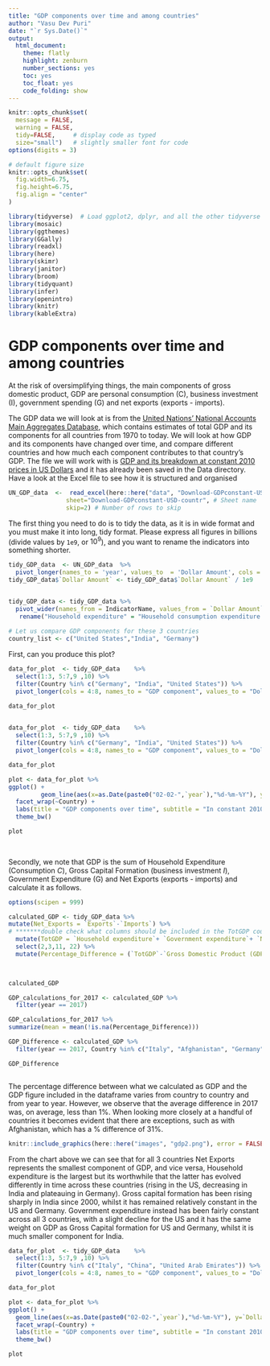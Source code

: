 ```yaml
---
title: "GDP components over time and among countries"
author: "Vasu Dev Puri"
date: "`r Sys.Date()`"
output:
  html_document:
    theme: flatly
    highlight: zenburn
    number_sections: yes
    toc: yes
    toc_float: yes
    code_folding: show
---
```



```r
knitr::opts_chunk$set(
  message = FALSE, 
  warning = FALSE, 
  tidy=FALSE,     # display code as typed
  size="small")   # slightly smaller font for code
options(digits = 3)

# default figure size
knitr::opts_chunk$set(
  fig.width=6.75, 
  fig.height=6.75,
  fig.align = "center"
)
```


```r
library(tidyverse)  # Load ggplot2, dplyr, and all the other tidyverse packages
library(mosaic)
library(ggthemes)
library(GGally)
library(readxl)
library(here)
library(skimr)
library(janitor)
library(broom)
library(tidyquant)
library(infer)
library(openintro)
library(knitr)
library(kableExtra)
```


# GDP components over time and among countries

At the risk of oversimplifying things, the main components of gross domestic product, GDP are personal consumption (C), business investment (I), government spending (G) and net exports (exports - imports). 

The GDP data we will look at is from the [United Nations' National Accounts Main Aggregates Database](https://unstats.un.org/unsd/snaama/Downloads), which contains estimates of total GDP and its components for all countries from 1970 to today. We will look at how GDP and its components have changed over time, and compare different countries and how much each component contributes to that country's GDP. The file we will work with is [GDP and its breakdown at constant 2010 prices in US Dollars](http://unstats.un.org/unsd/amaapi/api/file/6) and it has already been saved in the Data directory. Have a look at the Excel file to see how it is structured and organised


```r

UN_GDP_data  <-  read_excel(here::here("data", "Download-GDPconstant-USD-countries.xls"), # Excel filename
                sheet="Download-GDPconstant-USD-countr", # Sheet name
                skip=2) # Number of rows to skip

```

 The first thing you need to do is to tidy the data, as it is in wide format and you must make it into long, tidy format. Please express all figures in billions (divide values by `1e9`, or $10^9$), and you want to rename the indicators into something shorter.


```r

tidy_GDP_data  <- UN_GDP_data  %>% 
  pivot_longer(names_to = 'year', values_to  = 'Dollar Amount', cols = -c('CountryID', 'Country', 'IndicatorName')) 
tidy_GDP_data$`Dollar Amount` <- tidy_GDP_data$`Dollar Amount` / 1e9


tidy_GDP_data <- tidy_GDP_data %>%
  pivot_wider(names_from = IndicatorName, values_from = `Dollar Amount`) %>%
   rename("Household expenditure" = "Household consumption expenditure (including Non-profit institutions serving households)", "Government expenditure" = "General government final consumption expenditure", "Exports" = "Exports of goods and services", "Imports" = "Imports of goods and services")
  
# Let us compare GDP components for these 3 countries
country_list <- c("United States","India", "Germany")
```

First, can you produce this plot?
```r

data_for_plot  <- tidy_GDP_data    %>% 
  select(1:3, 5:7,9 ,10) %>%
  filter(Country %in% c("Germany", "India", "United States")) %>%
  pivot_longer(cols = 4:8, names_to = "GDP component", values_to = "Dollar Amount")

data_for_plot
  
```

```r

data_for_plot  <- tidy_GDP_data    %>% 
  select(1:3, 5:7,9 ,10) %>%
  filter(Country %in% c("Germany", "India", "United States")) %>%
  pivot_longer(cols = 4:8, names_to = "GDP component", values_to = "Dollar Amount")

data_for_plot

plot <- data_for_plot %>%
ggplot() + 
         geom_line(aes(x=as.Date(paste0("02-02-",`year`),"%d-%m-%Y"), y=`Dollar Amount`, color=`GDP component`)) + 
  facet_wrap(~Country) + 
  labs(title = "GDP components over time", subtitle = "In constant 2010 USD", color = "Components of GDP", x = "", y = "Billion US$") +
  theme_bw()

plot
         
  
```


Secondly, we note that GDP is the sum of Household Expenditure (Consumption *C*), Gross Capital Formation (business investment *I*), Government Expenditure (G) and Net Exports (exports - imports) and calculate it as follows. 
```r
options(scipen = 999)

calculated_GDP <- tidy_GDP_data %>%
mutate(Net_Exports = `Exports`-`Imports`) %>%
# *******double check what columns should be included in the TotGDP count column below**********
  mutate(TotGDP = `Household expenditure`+ `Government expenditure`+ `Net_Exports` + `Gross capital formation`) %>%
  select(2,3,11, 22) %>%
  mutate(Percentage_Difference = (`TotGDP`-`Gross Domestic Product (GDP)`)/`Gross Domestic Product (GDP)`*100)


  
calculated_GDP

GDP_calculations_for_2017 <- calculated_GDP %>%
  filter(year == 2017)

GDP_calculations_for_2017 %>%
summarize(mean = mean(!is.na(Percentage_Difference)))

GDP_Difference <- calculated_GDP %>%
  filter(year == 2017, Country %in% c("Italy", "Afghanistan", "Germany", "India","Mozambique"))

GDP_Difference 



```
The percentage difference between what we calculated as GDP and the GDP figure included in the dataframe varies from country to country and from year to year. However, we observe that the average difference in 2017 was, on average, less than 1%. When looking more closely at a handful of countries it becomes evident that there are exceptions, such as with Afghanistan, which has a % difference of 31%. 


```r
knitr::include_graphics(here::here("images", "gdp2.png"), error = FALSE)
```

From the chart above we can see that for all 3 countries Net Exports represents the smallest component of GDP, and vice versa, Household expenditure is the largest but its worthwhile that the latter has evolved differently in time across these countries (rising in the US, decreasing in India and plateauing in Germany). Gross capital formation has been rising sharply in India since 2000, whilst it has remained relatively constant in the US and Germany. Government expenditure instead has been fairly constant across all 3 countries, with a slight decline for the US and it has the same weight on GDP as Gross Capital formation for US and Germany, whilst it is much smaller component for India. 


```r

data_for_plot  <- tidy_GDP_data    %>% 
  select(1:3, 5:7,9 ,10) %>%
  filter(Country %in% c("Italy", "China", "United Arab Emirates")) %>%
  pivot_longer(cols = 4:8, names_to = "GDP component", values_to = "Dollar Amount")

data_for_plot

plot <- data_for_plot %>%
ggplot() + 
  geom_line(aes(x=as.Date(paste0("02-02-",`year`),"%d-%m-%Y"), y=`Dollar Amount`, color=`GDP component`)) + 
  facet_wrap(~Country) + 
  labs(title = "GDP components over time", subtitle = "In constant 2010 USD", color = "Components of GDP", x = "", y = "Billion US$") +
  theme_bw() 

plot
         
  
```

